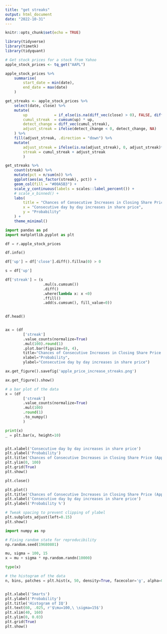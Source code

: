 ```yaml
---
title: "get streaks"
output: html_document
date: "2022-10-31"
---
```


```r
knitr::opts_chunk$set(echo = TRUE)
```


```r
library(tidyverse)
library(timetk)
library(tidyquant)

# Get stock prices for a stock from Yahoo
apple_stock_prices <- tq_get("AAPL")

apple_stock_prices %>% 
    summarise(
        start_date = min(date),
        end_date = max(date)
    )

get_streaks <- apple_stock_prices %>% 
    select(date, close) %>% 
    mutate(
        up            = if_else(is.na(diff_vec(close) > 0), FALSE, diff_vec(close) > 0),
        cumul_streak  = cumsum(up) * up,
        detect_change = diff_vec(cumul_streak),
        adjust_streak = ifelse(detect_change < 0, detect_change, NA)
    ) %>% 
    fill(adjust_streak, .direction = "down") %>% 
    mutate(
        adjust_streak = ifelse(is.na(adjust_streak), 0, adjust_streak)*up,
        streak = cumul_streak + adjust_streak
        )

get_streaks %>% 
    count(streak) %>% 
    mutate(pct = n/sum(n)) %>% 
    ggplot(aes(as_factor(streak), pct)) +
    geom_col(fill = "#00A5B3") +
    scale_y_continuous(labels = scales::label_percent()) +
    # scale_x_binned() +
    labs(
        title = "Chances of Consecutive Increases in Closing Share Price (Apple 2012-22)",
        x = "Consecutive day by day increases in share price",
        y = "Probability"
    ) +
    theme_minimal()

```



```python
import pandas as pd
import matplotlib.pyplot as plt

df = r.apple_stock_prices

df.info()

df['up'] = df['close'].diff().fillna(0) > 0

s = df['up']

df['streak'] = (s
                 .mul(s.cumsum())
                 .diff()
                 .where(lambda x: x <0)
                 .ffill()
                 .add(s.cumsum(), fill_value=0))
                 

df.head()


ax = (df
        ['streak']
        .value_counts(normalize=True)
        .mul(100).round(1)
        .plot.bar(figsize=(8, 4), 
        title="Chances of Consecutive Increases in Closing Share Price (Apple 2012-22)",
        xlabel="Probability",
        ylabel="Consecutive day by day increases in share price")

ax.get_figure().savefig('apple_price_increase_streaks.png')

ax.get_figure().show()
```


```python
# a bar plot of the data
x = (df
        ['streak']
        .value_counts(normalize=True)
        .mul(100)
        .round(1)
        .to_numpy()
        )

print(x)
_ = plt.bar(x, height=10)


plt.xlabel('Consecutive day by day increases in share price')
plt.ylabel('Probability')
plt.title('Chances of Consecutive Increases in Closing Share Price (Apple 2012-22)')
plt.ylim(0, 100)
plt.grid(True)
plt.show()

plt.close()
```


```python
plt.plot()
plt.title('Chances of Consecutive Increases in Closing Share Price (Apple 2012-22)')
plt.xlabel('Consecutive day by day increases in share price')
plt.ylabel('Probability %')

# Tweak spacing to prevent clipping of ylabel
plt.subplots_adjust(left=0.15)
plt.show()
```


```python
import numpy as np

# Fixing random state for reproducibility
np.random.seed(19680801)

mu, sigma = 100, 15
x = mu + sigma * np.random.randn(10000)

type(x)

# the histogram of the data
n, bins, patches = plt.hist(x, 50, density=True, facecolor='g', alpha=0.75)


plt.xlabel('Smarts')
plt.ylabel('Probability')
plt.title('Histogram of IQ')
plt.text(60, .025, r'$\mu=100,\ \sigma=15$')
plt.xlim(40, 160)
plt.ylim(0, 0.03)
plt.grid(True)
plt.show()



```

